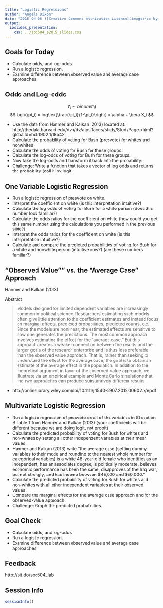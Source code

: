 ```yaml
---
title: "Logistic Regressions"
author: "Angela Dixon"
date: "2015-04-06 ![Creative Commons Attribution License](images/cc-by.png)"
output: 
  ioslides_presentation:
    css: ../soc504_s2015_slides.css
---
```


## Goals for Today 

- Calculate odds, and log-odds
- Run a logistic regression.
- Examine difference between observed value and average case approaches 


## Odds and Log-odds {.smaller}

$$  Y_i \sim binom(\pi_i) $$
$$  logit(\pi_i) = log\left(\frac{\pi_i}{1-\pi_i}\right) = \alpha + \beta X_i $$

- Use the data from Hanmer and Kalkan (2013) located at:
http://thedata.harvard.edu/dvn/dv/ajps/faces/study/StudyPage.xhtml?globalId=hdl:1902.1/18542
- Calculate the probability of voting for Bush (presvote) for whites and nonwhites
- Calculate the odds of voting for Bush for these groups.  
- Calculate the log-odds of voting for Bush for these groups.  
- Now take the log-odds and transform it back into the probability:
- Challenge: Write a function that takes a vector of log odds and returns
the probability (call it inv.logit)

##  One Variable Logistic Regression

- Run a logistic regression of presvote on white.
- Interpret the coefficient on white (is this interpretation intuitive?)
- Calculate the log odds of voting for Bush for a white person (does this number look familiar?)
- Calculate the odds ratios for the coefficient on white (how could you get this same number using the calculations you performed in the previous slide?)
- Interpret the odds ratios for the coefficient on white (is this interpretation intuitive?) 
- Calculate and compare the predicted probabilities of voting for Bush for a white and nonwhite person (intuitive now?) (are these numbers familiar?)

## "Observed Value"" vs. the “Average Case” Approach {.smaller}
 
Hanmer and Kalkan (2013)

Abstract

> Models designed for limited dependent variables are increasingly common in political science. Researchers estimating such models often give little attention to the coefficient estimates and instead focus on marginal effects, predicted probabilities, predicted counts, etc. Since the models are nonlinear, the estimated effects are sensitive to how one generates the predictions. The most common approach involves estimating the effect for the “average case.” But this approach creates a weaker connection between the results and the larger goals of the research enterprise and is thus less preferable than the observed value approach. That is, rather than seeking to understand the effect for the average case, the goal is to obtain an estimate of the average effect in the population. In addition to the theoretical argument in favor of the observed-value approach, we illustrate via an empirical example and Monte Carlo simulations that the two approaches can produce substantively different results.

- http://onlinelibrary.wiley.com/doi/10.1111/j.1540-5907.2012.00602.x/epdf


## Multivariate Logistic Regression {.smaller}

- Run a logistic regression of presvote on all of the variables in SI section B Table 1 from Hanmer and Kalkan (2013) (your coefficients will be different because we are doing logit, not probit)  
- Calculate the predicted probability of voting for Bush for whites and non-whites by setting all other independent variables at their mean values.  
- Hanmer and Kalkan (2013) write "the average case (setting dummy variables to their mode and rounding to the nearest whole number for categorical variables) is a white 48-year-old female who identifies as an independent, has an associates degree, is politically moderate, believes economic performance has been the same, disapproves of the Iraq war, but not strongly, and has income between $45,000 and $50,000." 
- Calculate the predicted probability of voting for Bush for whites and non-whites with all other independent variables at their observed values. 
- Compare the marginal effects for the average case approach and for the observed-value approach. 
- Challenge: Graph the predicted probabilities.

## Goal Check

- Calculate odds, and log-odds
- Run a logistic regression.
- Examine difference between observed value and average case approaches 


## Feedback

http://bit.do/soc504_lab

## Session Info
```r
sessionInfo()
```
